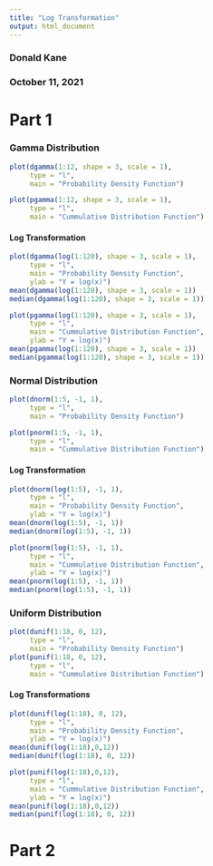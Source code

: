 ```yaml
---
title: "Log Transformation"
output: html_document
---
```


### Donald Kane
### October 11, 2021

# Part 1

### Gamma Distribution



```r
plot(dgamma(1:12, shape = 3, scale = 1),
     type = "l",
     main = "Probability Density Function")

plot(pgamma(1:12, shape = 3, scale = 1),
     type = "l",
     main = "Cummulative Distribution Function")
```

#### Log Transformation

```r
plot(dgamma(log(1:120), shape = 3, scale = 1),
     type = "l",
     main = "Probability Density Function",
     ylab = "Y = log(x)")
mean(dgamma(log(1:120), shape = 3, scale = 1))
median(dgamma(log(1:120), shape = 3, scale = 1))

plot(pgamma(log(1:120), shape = 3, scale = 1),
     type = "l",
     main = "Cummulative Distribution Function",
     ylab = "Y = log(x)")
mean(pgamma(log(1:120), shape = 3, scale = 1))
median(pgamma(log(1:120), shape = 3, scale = 1))
```


### Normal Distribution



```r
plot(dnorm(1:5, -1, 1),
     type = "l",
     main = "Probability Density Function")

plot(pnorm(1:5, -1, 1),
     type = "l",
     main = "Cummulative Distribution Function")
```

#### Log Transformation

```r
plot(dnorm(log(1:5), -1, 1),
     type = "l",
     main = "Probability Density Function",
     ylab = "Y = log(x)")
mean(dnorm(log(1:5), -1, 1))
median(dnorm(log(1:5), -1, 1))

plot(pnorm(log(1:5), -1, 1),
     type = "l",
     main = "Cummulative Distribution Function",
     ylab = "Y = log(x)")
mean(pnorm(log(1:5), -1, 1))
median(pnorm(log(1:5), -1, 1))
```


### Uniform Distribution



```r
plot(dunif(1:18, 0, 12),
     type = "l",
     main = "Probability Density Function")
plot(punif(1:18, 0, 12),
     type = "l",
     main = "Cummulative Distribution Function")
```

#### Log Transformations

```r
plot(dunif(log(1:18), 0, 12),
     type = "l",
     main = "Probability Density Function",
     ylab = "Y = log(x)")
mean(dunif(log(1:18),0,12))
median(dunif(log(1:18), 0, 12))

plot(punif(log(1:18),0,12),
     type = "l",
     main = "Cummulative Distribution Function",
     ylab = "Y = log(x)")
mean(punif(log(1:18),0,12))
median(punif(log(1:18), 0, 12))
```


# Part 2










